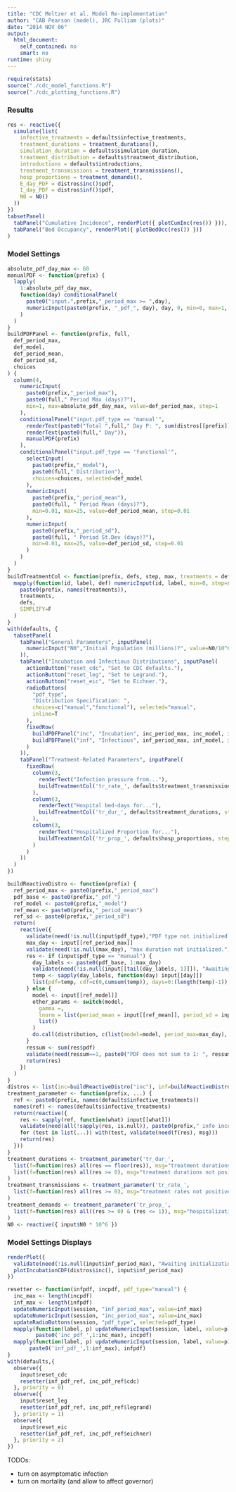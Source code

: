```yaml
---
title: "CDC Meltzer et al. Model Re-implementation"
author: "CAB Pearson (model), JRC Pulliam (plots)"
date: "2014 NOV 06"
output:
  html_document:
    self_contained: no
    smart: no
runtime: shiny
---
```

```r
require(stats)
source("./cdc_model_functions.R")
source("./cdc_plotting_functions.R")
```

### Results

```r
res <- reactive({
  simulate(list(
    infective_treatments = defaults$infective_treatments,
    treatment_durations = treatment_durations(),
    simulation_duration = defaults$simulation_duration,
    treatment_distribution = defaults$treatment_distribution,
    introductions = defaults$introductions, 
    treatment_transmissions = treatment_transmissions(),
    hosp_proportions = treatment_demands(),
    E_day_PDF = distros$inc()$pdf,
    I_day_PDF = distros$inf()$pdf,
    N0 = N0()
  ))
})
tabsetPanel(
  tabPanel("Cumulative Incidence", renderPlot({ plotCumInc(res()) })),
  tabPanel("Bed Occupancy", renderPlot({ plotBedOcc(res()) }))
)
```

### Model Settings

```r
absolute_pdf_day_max <- 60
manualPDF <- function(prefix) {
  lapply(
    1:absolute_pdf_day_max,
    function(day) conditionalPanel(
      paste0("input.",prefix,"_period_max >= ",day),
      numericInput(paste0(prefix, "_pdf_", day), day, 0, min=0, max=1, step=0.0001)
    )
  )
}
buildPDFPanel <- function(prefix, full,
  def_period_max,
  def_model,
  def_period_mean,
  def_period_sd,
  choices
) {
  column(4,
    numericInput(
      paste0(prefix,"_period_max"),
      paste0(full," Period Max (days)?"),
      min=1, max=absolute_pdf_day_max, value=def_period_max, step=1
    ),
    conditionalPanel("input.pdf_type == 'manual'",
      renderText(paste0("Total ",full," Day P: ", sum(distros[[prefix]]()$pdf))),
      renderText(paste0(full," Day")),
      manualPDF(prefix)
    ),
    conditionalPanel("input.pdf_type == 'functional'",
      selectInput(
        paste0(prefix,"_model"),
        paste0(full," Distribution"),
        choices=choices, selected=def_model
      ),
      numericInput(
        paste0(prefix,"_period_mean"),
        paste0(full, " Period Mean (days)?"),
        min=0.01, max=25, value=def_period_mean, step=0.01
      ),
      numericInput(
        paste0(prefix,"_period_sd"),
        paste0(full, " Period St.Dev (days)?"),
        min=0.01, max=25, value=def_period_sd, step=0.01
      )
    )
  )
}
buildTreatmentCol <- function(prefix, defs, step, max, treatments = defaults$infective_treatments) {
  mapply(function(id, label, def) numericInput(id, label, min=0, step=step, max=max, value=def),
    paste0(prefix, names(treatments)),
    treatments,
    defs,
    SIMPLIFY=F
  )
}
with(defaults, {
  tabsetPanel(
    tabPanel("General Parameters", inputPanel(
      numericInput("N0","Initial Population (millions)?", value=N0/10^6, min=0.01, max=100, step=0.01)
    )),
    tabPanel("Incubation and Infectious Distributions", inputPanel(
      actionButton("reset_cdc", "Set to CDC defaults."),
      actionButton("reset_leg", "Set to Legrand."),
      actionButton("reset_eic", "Set to Eichner."),
      radioButtons(
        "pdf_type",
        "Distribution Specification: ",
        choices=c("manual","functional"), selected="manual",
        inline=T
      ),
      fixedRow(
        buildPDFPanel("inc", "Incubation", inc_period_max, inc_model, inc_period_mean, inc_period_sd, choices),
        buildPDFPanel("inf", "Infectious", inf_period_max, inf_model, inf_period_mean, inf_period_sd, choices)
      )
    )),
    tabPanel("Treatment-Related Parameters", inputPanel(
      fixedRow(
        column(3,
          renderText("Infection pressure from..."),
          buildTreatmentCol('tr_rate_', defaults$treatment_transmissions, step=0.01, max=10.0)
        ),
        column(3,
          renderText("Hospital bed-days for..."),
          buildTreatmentCol('tr_dur_', defaults$treatment_durations, step=1, max=absolute_pdf_day_max)
        ),
        column(3,
          renderText("Hospitalized Proportion for..."),
          buildTreatmentCol('tr_prop_', defaults$hosp_proportions, step=0.01, max=1.0)
        )
      )
    ))
  )
})
```

```r
buildReactiveDistro <- function(prefix) {
  ref_period_max <- paste0(prefix,"_period_max")
  pdf_base <- paste0(prefix,"_pdf_")
  ref_model <- paste0(prefix,"_model")
  ref_mean <- paste0(prefix,"_period_mean")
  ref_sd <- paste0(prefix,"_period_sd")
  return(
    reactive({
      validate(need(!is.null(input$pdf_type),"PDF type not initialized."))
      max_day <- input[[ref_period_max]]
      validate(need(!is.null(max_day), "max duration not initialized."))
      res <- if (input$pdf_type == "manual") {
        day_labels <- paste0(pdf_base, 1:max_day)
        validate(need(!is.null(input[[tail(day_labels, 1)]]), "Awaiting manual pdf construction."))
        temp <- sapply(day_labels, function(day) input[[day]])
        list(pdf=temp, cdf=c(0,cumsum(temp)), days=0:(length(temp)-1))
      } else {
        model <- input[[ref_model]]
        other_params <- switch(model,
          gamma =,
          lnorm = list(period_mean = input[[ref_mean]], period_sd = input[[ref_sd]]),
          list()
        )
        do.call(distribution, c(list(model=model, period_max=max_day), other_params) )
      }
      ressum <- sum(res$pdf)
      validate(need(ressum==1, paste0("PDF does not sum to 1: ", ressum)))
      return(res)
    })
  )
}
distros <- list(inc=buildReactiveDistro("inc"), inf=buildReactiveDistro("inf"))
treatment_parameter <- function(prefix, ...) {
  ref <- paste0(prefix, names(defaults$infective_treatments))
  names(ref) <- names(defaults$infective_treatments)
  return(reactive({
    res <- sapply(ref, function(what) input[[what]])
    validate(need(all(!sapply(res, is.null)), paste0(prefix," info incomplete.")))
    for (test in list(...)) with(test, validate(need(f(res), msg)))
    return(res)
  }))
}
treatment_durations <- treatment_parameter('tr_dur_',
  list(f=function(res) all(res == floor(res)), msg="treatment durations not integers."),
  list(f=function(res) all(res >= 0), msg="treatment durations not positive.")
)
treatment_transmissions <- treatment_parameter('tr_rate_',
  list(f=function(res) all(res >= 0), msg="treatment rates not positive.")
)
treatment_demands <- treatment_parameter('tr_prop_',
  list(f=function(res) all((res >= 0) & (res <= 1)), msg="hospitalization proportions not in [0,1].")
)
N0 <- reactive({ input$N0 * 10^6 })
```

### Model Settings Displays

```r
renderPlot({
  validate(need(!is.null(input$inf_period_max), "Awaiting initialization of incfection period."))
  plotIncubationCDF(distros$inc(), input$inf_period_max)
})
```

```r
resetter <- function(infpdf, incpdf, pdf_type="manual") {
  inc_max <- length(incpdf)
  inf_max <- length(infpdf)
  updateNumericInput(session, "inf_period_max", value=inf_max)
  updateNumericInput(session, "inc_period_max", value=inc_max)
  updateRadioButtons(session, "pdf_type", selected=pdf_type)
  mapply(function(label, p) updateNumericInput(session, label, value=p),
         paste0('inc_pdf_',1:inc_max), incpdf)
  mapply(function(label, p) updateNumericInput(session, label, value=p),
       paste0('inf_pdf_',1:inf_max), infpdf)
}
with(defaults,{
  observe({
    input$reset_cdc
    resetter(inf_pdf_ref, inc_pdf_ref$cdc)
  }, priority = 0)
  observe({
    input$reset_leg
    resetter(inf_pdf_ref, inc_pdf_ref$legrand)
  }, priority = 1)
  observe({
    input$reset_eic
    resetter(inf_pdf_ref, inc_pdf_ref$eichner)
  }, priority = 2)
})
```

TODOs:

 - turn on asymptomatic infection
 - turn on mortality (and allow to affect governor)